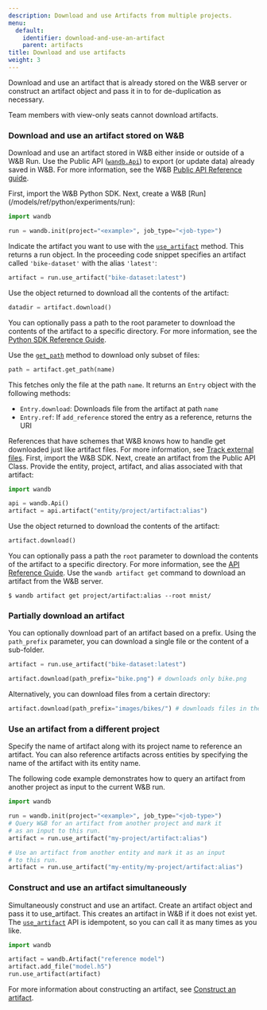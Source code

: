 ```yaml
---
description: Download and use Artifacts from multiple projects.
menu:
  default:
    identifier: download-and-use-an-artifact
    parent: artifacts
title: Download and use artifacts
weight: 3
---
```


Download and use an artifact that is already stored on the W&B server or construct an artifact object and pass it in to for de-duplication as necessary.

<Note>
Team members with view-only seats cannot download artifacts.
</Note>


### Download and use an artifact stored on W&B

Download and use an artifact stored in W&B either inside or outside of a W&B Run. Use the Public API ([`wandb.Api`](/models/ref/python/public-api/api)) to export (or update data) already saved in W&B. For more information, see the W&B [Public API Reference guide](/models/ref/python/public-api/).

<Tabs>
<Tab title="During a run">
First, import the W&B Python SDK. Next, create a W&B [Run](/models/ref/python/experiments/run):

```python
import wandb

run = wandb.init(project="<example>", job_type="<job-type>")
```

Indicate the artifact you want to use with the [`use_artifact`](/models/ref/python/experiments/run#use_artifact) method. This returns a run object. In the proceeding code snippet specifies an artifact called `'bike-dataset'` with the alias `'latest'`:

```python
artifact = run.use_artifact("bike-dataset:latest")
```

Use the object returned to download all the contents of the artifact:

```python
datadir = artifact.download()
```

You can optionally pass a path to the root parameter to download the contents of the artifact to a specific directory. For more information, see the [Python SDK Reference Guide](/models/ref/python/experiments/artifact#download).

Use the [`get_path`](/models/ref/python/experiments/artifact#get_path) method to download only subset of files:

```python
path = artifact.get_path(name)
```

This fetches only the file at the path `name`. It returns an `Entry` object with the following methods:

* `Entry.download`: Downloads file from the artifact at path `name`
* `Entry.ref`: If `add_reference` stored the entry as a reference, returns the URI

References that have schemes that W&B knows how to handle get downloaded just like artifact files. For more information, see [Track external files](/models/artifacts/track-external-files/).
</Tab>
<Tab title="Outside of a run">
First, import the W&B SDK. Next, create an artifact from the Public API Class. Provide the entity, project, artifact, and alias associated with that artifact:

```python
import wandb

api = wandb.Api()
artifact = api.artifact("entity/project/artifact:alias")
```

Use the object returned to download the contents of the artifact:

```python
artifact.download()
```

You can optionally pass a path the `root` parameter to download the contents of the artifact to a specific directory. For more information, see the [API Reference Guide](/models/ref/python/experiments/artifact#download).
</Tab>
<Tab title="W&B CLI">
Use the `wandb artifact get` command to download an artifact from the W&B server.

```
$ wandb artifact get project/artifact:alias --root mnist/
```
</Tab>
</Tabs>


### Partially download an artifact

You can optionally download part of an artifact based on a prefix. Using the `path_prefix` parameter, you can download a single file or the content of a sub-folder.

```python
artifact = run.use_artifact("bike-dataset:latest")

artifact.download(path_prefix="bike.png") # downloads only bike.png
```

Alternatively, you can download files from a certain directory:

```python
artifact.download(path_prefix="images/bikes/") # downloads files in the images/bikes directory
```
### Use an artifact from a different project

Specify the name of artifact along with its project name to reference an artifact. You can also reference artifacts across entities by specifying the name of the artifact with its entity name.

The following code example demonstrates how to query an artifact from another project as input to the current W&B run.

```python
import wandb

run = wandb.init(project="<example>", job_type="<job-type>")
# Query W&B for an artifact from another project and mark it
# as an input to this run.
artifact = run.use_artifact("my-project/artifact:alias")

# Use an artifact from another entity and mark it as an input
# to this run.
artifact = run.use_artifact("my-entity/my-project/artifact:alias")
```

### Construct and use an artifact simultaneously

Simultaneously construct and use an artifact. Create an artifact object and pass it to use_artifact. This creates an artifact in W&B if it does not exist yet. The [`use_artifact`](/models/ref/python/experiments/run#use_artifact) API is idempotent, so you can call it as many times as you like.

```python
import wandb

artifact = wandb.Artifact("reference model")
artifact.add_file("model.h5")
run.use_artifact(artifact)
```

For more information about constructing an artifact, see [Construct an artifact](/models/artifacts/construct-an-artifact/).